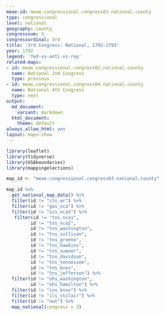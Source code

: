```yaml
---
meae-id: meae.congressional.congress03.national.county
type: congressional
level: national
geography: county
congressnum: 3
congressordinal: 3rd
title: '3rd Congress: National, 1792-1793'
year: 1792
legend: 'fed-vs-anti-vs-rep'
related-maps:
- id: meae.congressional.congress02.national.county
  name: National 2nd Congress
  type: previous
- id: meae.congressional.congress04.national.county
  name: National 4th Congress
  type: next
output:
  md_document:
    variant: markdown
  html_document:
    theme: default
always_allow_html: yes
layout: maps-show
---
```


```r
library(leaflet)
library(tidyverse)
library(USAboundaries)
library(mappingelections)

map_id <- "meae.congressional.congress03.national.county"
```

<div class="map">

```r
map_id %>%
  get_national_map_data() %>% 
  filter(id != "cts_wr") %>% 
  filter(id != "gas_nca") %>% 
  filter(id != "scs_nca5") %>%
   filter(id != "tns_nca1",
         id != "tns_nca2",
         id != "tns_washington",
         id != "tns_sullivan",
         id != "tns_greene",
         id != "tns_hawkins",
         id != "tns_sumner",
         id != "tns_davidson",
         id != "tns_tennessee",
         id != "tns_knox",
         id != "tns_jefferson") %>% 
  filter(id != "ohs_washington",
         id != "ohs_hamilton") %>%
  filter(id != "ins_knox") %>%
  filter(id != "ils_stclair") %>%
  filter(id != "nwt") %>%
  map_national(congress = 3)
```

</div>

<div class="results-table">

</div>
